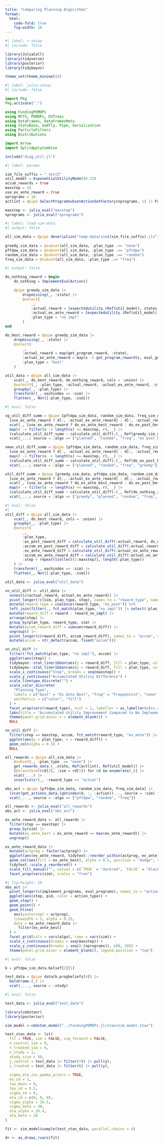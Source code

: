 ```yaml
---
title: "Comparing Planning Algorithms"
format: 
  html:
    code-fold: true
    fig-width: 10 
---
```


```r
#| label: r-setup
#| include: false

library(JuliaCall)
library(tidyverse)
library(posterior)
library(tidybayes)

theme_set(theme_minimal())
```

```julia
#| label: julia-setup
#| include: false

import Pkg
Pkg.activate(".")

using FundingPOMDPs
using MCTS, POMDPs, D3Trees
using DataFrames, DataFramesMeta
using StatsBase, Gadfly, Pipe, Serialization
using ParticleFilters
using Distributions

import Arrow
import SplitApplyCombine

include("diag_util.jl")
```

```julia
#| label: params

sim_file_suffix = "_test2"
util_model = ExponentialUtilityModel(0.25)
accum_rewards = true 
maxstep = 15
use_ex_ante_reward = true 
nprograms = 10
actlist = @pipe SelectProgramSubsetActionSetFactory(nprograms, 1) |> FundingPOMDPs.actions(_).actions
```

```r
maxstep <- julia_eval("maxstep")
nprograms <- julia_eval("nprograms")
```

```julia
#| label: load-sim-data
#| output: false

all_sim_data = @pipe deserialize("temp-data/sim$(sim_file_suffix).jls")  
  
greedy_sim_data = @subset(all_sim_data, :plan_type .== "none")
pftdpw_sim_data = @subset(all_sim_data, :plan_type .== "pftdpw")
random_sim_data = @subset(all_sim_data, :plan_type .== "random")
freq_sim_data = @subset(all_sim_data, :plan_type .== "freq")
```

```julia
#| output: false

do_nothing_reward = begin 
    do_nothing = ImplementEvalAction()

    @pipe greedy_sim_data |>
        dropmissing(_, :state) |>
        @select(
            _, 
            :actual_reward = [expectedutility.(Ref(util_model), states[Not(end)], Ref(do_nothing)) for states in :state],
            :actual_ex_ante_reward = [expectedutility.(Ref(util_model), dgp.(states[Not(end)]), Ref(do_nothing)) for states in :state],
            :plan_type = "no impl"
        )  
end

do_best_reward = @pipe greedy_sim_data |>
    dropmissing(_, :state) |> 
    @select(
        _,
        :actual_reward = map(get_program_reward, :state),
        :actual_ex_ante_reward = map(s -> get_program_reward(s, eval_getter = dgp), :state),
        :plan_type = "best"
    )

util_data = @pipe all_sim_data |> 
    vcat(_, do_best_reward, do_nothing_reward, cols = :union) |> 
    @select!(_, :plan_type, :actual_reward, :actual_ex_ante_reward, :step = repeat([collect(1:maxstep)], length(:plan_type))) |> 
    groupby(_, :plan_type) |> 
    transform!(_, eachindex => :sim) |> 
    flatten(_, Not([:plan_type, :sim]))
```

```julia
#| eval: false

vg_util_diff_summ = @pipe [pftdpw_sim_data, random_sim_data, freq_sim_data] |> 
  [use_ex_ante_reward ? d[:, :actual_ex_ante_reward] : d[:, :actual_reward] for d in _] |> 
  vcat(_, [use_ex_ante_reward ? do_ex_ante_best_reward : do_ex_post_best_reward]) |> 
  map(r -> filter(x -> length(x) >= maxstep, r), _) |> 
  (calculate_util_diff_summ ∘ calculate_util_diff).(_, Ref(greedy_sim_data.actual_reward); accum = accum_rewards, maxstep = maxstep) |> 
  vcat(_...; source = :algo => ["planned", "random", "freq", "ex post best"])

vmax_util_diff_summ = @pipe [pftdpw_sim_data, random_sim_data, freq_sim_data, greedy_sim_data] |> 
  [use_ex_ante_reward ? d[:, :actual_ex_ante_reward] : d[:, :actual_reward] for d in _] |> 
  map(r -> filter(x -> length(x) >= maxstep, r), _) |> 
  (calculate_util_diff_summ ∘ calculate_util_diff).(_, Ref(do_ex_post_best_reward); accum = accum_rewards, maxstep = maxstep) |> 
  vcat(_...; source = :algo => ["planned", "random", "freq", "greedy"])

util_diff_summ = @pipe [greedy_sim_data, pftdpw_sim_data, random_sim_data, freq_sim_data] |> 
  [use_ex_ante_reward ? d[:, :actual_ex_ante_reward] : d[:, :actual_reward] for d in _] |> 
  vcat(_, [use_ex_ante_reward ? do_ex_ante_best_reward : do_ex_post_best_reward]) |> 
  map(r -> filter(x -> length(x) >= maxstep, r), _) |> 
  (calculate_util_diff_summ ∘ calculate_util_diff).(_, Ref(do_nothing_reward); accum = accum_rewards, maxstep = maxstep) |>
  vcat(_...; source = :algo => ["greedy", "planned", "random", "freq", "ex post best"])  
```
```julia
#| eval: false
#| 
util_diff = @pipe all_sim_data |> 
    vcat(_, do_best_reward, cols = :union) |> 
    groupby(_, :plan_type) |>
    @select(
        _,
        :plan_type,
        :ex_post_reward_diff = calculate_util_diff(:actual_reward, do_nothing_reward.actual_reward, accum = false, maxstep = maxstep),
        :accum_ex_post_reward_diff = calculate_util_diff(:actual_reward, do_nothing_reward.actual_reward, accum = true, maxstep = maxstep),
        :ex_ante_reward_diff = calculate_util_diff(:actual_ex_ante_reward, do_nothing_reward.actual_ex_ante_reward, accum = false, maxstep = maxstep),
        :accum_ex_ante_reward_diff = calculate_util_diff(:actual_ex_ante_reward, do_nothing_reward.actual_ex_ante_reward, accum = true, maxstep = maxstep),
        :step = repeat([collect(1:maxstep)], length(:plan_type))
    ) |> 
    transform!(_, eachindex => :sim) |> 
    flatten(_, Not([:plan_type, :sim])) 
```

```r
util_data <- julia_eval("util_data")

vn_util_diff <- util_data |> 
  unnest(c(actual_reward, actual_ex_ante_reward)) |> 
  pivot_longer(!c(sim, plan_type, step), names_to = "reward_type", names_pattern = r"{actual_(.*)_reward}", values_to = "reward") |> 
  mutate(reward_type = coalesce(reward_type, "ex_post")) %>%  
  left_join(filter(., fct_match(plan_type, "no impl")) |> select(!plan_type), by = c("reward_type", "sim", "step"), suffix = c("", "_no_impl")) |> 
  mutate(reward_diff = reward - reward_no_impl) |> 
  arrange(step) |> 
  group_by(plan_type, reward_type, sim) |> 
  mutate(accum_reward_diff = cumsum(reward_diff)) |> 
  ungroup() |> 
  pivot_longer(c(reward_diff, accum_reward_diff), names_to = "accum", values_to = "reward_diff") |> 
  mutate(accum = str_detect(accum, fixed("accum")))
```

```r
vn_util_diff |> 
  filter(!fct_match(plan_type, "no impl"), accum) |> 
  ggplot(aes(step)) +
  tidybayes::stat_lineribbon(aes(y = reward_diff, fill = plan_type, color = plan_type, linetype = "Mean"), .width = 0.0, linewidth = 0.25, point_interval = mean_qi) +
  tidybayes::stat_lineribbon(aes(y = reward_diff, fill = plan_type, color = plan_type, linetype = "Median"), .width = 0.0, linewidth = 0.25) +
  scale_x_continuous("Step", breaks = seq(maxstep)) +
  scale_y_continuous("Accumulated Utility Difference") +
  scale_linetype_discrete("") +
  scale_color_discrete(
    "Planning Type", 
    labels = c("best" = "Ex Ante Best", "freq" = "Frequentist", "none" = "No Evaluation", "pftdpw" = "PFTDPW", random = "Random"), 
    aesthetics = c("color", "fill")
  ) +
  facet_wrap(vars(reward_type), ncol = 1, labeller = as_labeller(c(ex_ante = "Ex Ante", ex_post = "Ex Post"))) +
  labs(title = "Accumulated Utility Improvement Compared to No Implementation") +
  theme(panel.grid.minor.x = element_blank()) +
  NULL
```

```r
vn_util_diff |> 
  filter(step == maxstep, accum, fct_match(reward_type, "ex_ante")) |> 
  ggplot(aes(y = plan_type, x = reward_diff)) +
  geom_col(alpha = 0.5) +
  NULL
```

```julia
all_rewards = @pipe all_sim_data |> 
    @subset(_, :plan_type .== "none") |> 
    get_rewards_data.(_.state, Ref(actlist), Ref(util_model)) |>
    [@transform!(rd[2], :sim = rd[1]) for rd in enumerate(_)] |>
    vcat(_...) |>
    insertcols!(_, :reward_type => "actual")

obs_act = @pipe [pftdpw_sim_data, random_sim_data, freq_sim_data] |> 
  [vcat(get_actions_data.(getindex(d, :, :action))..., source = :sim) for d in _] |> 
  vcat(_..., source = :algo => ["pftdpw", "random", "freq"])
```

```r
all_rewards <- julia_eval("all_rewards") 
obs_act <- julia_eval("obs_act")

ex_ante_reward_data <- all_rewards |> 
  filter(step == maxstep) |> 
  group_by(sim) |> 
  mutate(ex_ante_best = ex_ante_reward >= max(ex_ante_reward)) |> 
  ungroup()  
```

```r
ex_ante_reward_data |>
  mutate(actprog = factor(actprog)) |> 
  ggplot(aes(ex_ante_reward, tidytext::reorder_within(actprog, ex_ante_reward, sim))) +
  geom_col(aes(fill = ex_ante_best), alpha = 0.5, position = "dodge", show.legend = FALSE) +
  tidytext::scale_y_reordered() +
  scale_fill_manual("", values = c(`TRUE` = "darkred", `FALSE` = "black")) +
  facet_wrap(vars(sim), scales = "free")
```

```r
#| fig-height: 10 
obs_act |>
  pivot_longer(c(implement_programs, eval_programs), names_to = "action_type", names_pattern = r"{(.+)_programs}", values_to = "pid") |> 
  ggplot(aes(step, pid, color = action_type)) +
  geom_step() +
  geom_point() +
  geom_hline(
    aes(yintercept = actprog), 
    linewidth = 2, alpha = 0.25,
    data = ex_ante_reward_data |> 
      filter(ex_ante_best)
  ) +
  facet_grid(cols = vars(algo), rows = vars(sim)) +
  scale_x_continuous(breaks = seq(maxstep)) +
  scale_y_continuous(breaks = seq(0:(nprograms)), c(0, 10)) +
  theme(panel.grid.minor = element_blank(), legend.position = "top")
```

```julia
#| eval: false

b = pftdpw_sim_data.belief[2][1] 

test_data = @pipe data(b.progbeliefs[4]) |> 
  DataFrame.(_) |> 
  vcat(_..., source = :study)
```

```r
#| eval: false

test_data <- julia_eval("test_data")

library(cmdstanr)
library(posterior)

sim_model <-cmdstan_model("../FundingPOMDPs.jl/stan/sim_model.stan")

test_stan_data <- lst(
  fit = TRUE, sim = FALSE, sim_forward = FALSE,
  n_control_sim = 0,
  n_treated_sim = 0,
  n_study = 1,
  study_size = 50,
  y_control = test_data |> filter(!t) |> pull(y),
  y_treated = test_data |> filter(t) |> pull(y),
 
  sigma_eta_inv_gamma_priors = TRUE, 
  mu_sd = 1,
  tau_mean = 0,
  tau_sd = 0.5,
  sigma_sd = 0,
  eta_sd = c(0, 0, 0),
  sigma_alpha = 18.5,
  sigma_beta = 30,
  eta_alpha = 26.4,
  eta_beta = 20
)

fit <- sim_model$sample(test_stan_data, parallel_chains = 4)

dr <- as_draws_rvars(fit)
```


